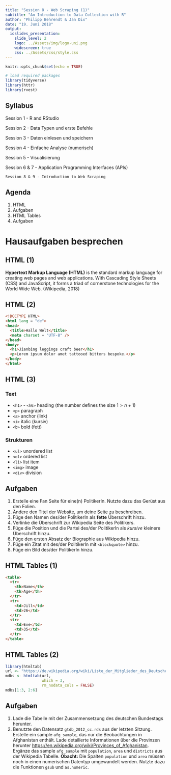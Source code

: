 ```yaml
---
title: "Session 8 - Web Scraping (1)"
subtitle: "An Introduction to Data Collection with R"
author: "Philipp Behrendt & Jan Dix"
date: "19. Juni 2018"
output: 
  ioslides_presentation:
    slide_level: 2
    logo: ../Assets/img/logo-uni.png
    widescreen: true
    css: ../Assets/css/style.css
---
```


```r
knitr::opts_chunk$set(echo = TRUE)

# load required packages
library(tidyverse)
library(httr)
library(rvest)
```

## Syllabus

Session 1 - R and RStudio

Session 2 - Data Typen und erste Befehle

Session 3 - Daten einlesen und speichern

Session 4 - Einfache Analyse (numerisch)

Session 5 - Visualisierung

Session 6 & 7 - Application Programming Interfaces (APIs)

`Session 8 & 9 - Introduction to Web Scraping`


## Agenda

1. HTML
2. Aufgaben
2. HTML Tables
4. Aufgaben

# Hausaufgaben besprechen

## HTML (1)

**Hypertext Markup Language (HTML)** is the standard markup language for creating web pages and web applications. With Cascading Style Sheets (CSS) and JavaScript, it forms a triad of cornerstone technologies for the World Wide Web. (Wikipedia, 2018)

## HTML (2)

```html
<!DOCTYPE HTML>
<html lang = "de">
<head>
  <title>Hallo Welt</title>
  <meta charset = "UTF-8" />
</head>
<body>
  <h1>Jianbing leggings craft beer</h1>
  <p>Lorem ipsum dolor amet tattooed bitters bespoke.</p>
</body>
</html>
```

## HTML (3) {.columns-2}

### Text

- `<h1>` - `<h6>` heading (the number defines the size $1 > n + 1$)
- `<p>` paragraph 
- `<a>` anchor (link)
- `<i>` italic (kursiv)
- `<b>` bold (fett)

### Strukturen

- `<ul>` unordered list
- `<ol>` ordered list
- `<li>` list item
- `<img>` image
- `<div>` division


## Aufgaben

1. Erstelle eine Fan Seite für eine(n) PolitikerIn. Nutzte dazu das Gerüst aus den Folien.
2. Ändere den Titel der Website, um deine Seite zu beschreiben.
2. Füge den Namen des/der PolitikerIn als **fette** Überschrift hinzu.
3. Verlinke die Überschrift zur Wikipedia Seite des Politikers.
3. Füge die Position und die Partei des/der PolitikerIn als _kursive_ kleinere Überschrift hinzu. 
3. Füge den ersten Absatz der Biographie aus Wikipedia hinzu.
4. Füge ein Zitat mit des/der PolitikerIn mit `<blockquote>` hinzu.
3. Füge ein Bild des/der PolitikerIn hinzu.


## HTML Tables (1)

```html
<table>
  <tr>
    <th>Name</th>
    <th>Age</th>
  </tr>
  <tr>
    <td>Jill</td>
    <td>26</td>
  </tr>
  <tr>
    <td>Eve</td>
    <td>35</td>
  </tr>
</table>
```

## HTML Tables (2)

```r
library(htmltab)
url <- "https://de.wikipedia.org/wiki/Liste_der_Mitglieder_des_Deutschen_Bundestages_(19._Wahlperiode)"
mdbs <- htmltab(url,
                which = 3,
                rm_nodata_cols = FALSE)
mdbs[1:3, 2:6]
```

## Aufgaben

1. Lade die Tabelle mit der Zusammensetzung des deutschen Bundestags herunter.
2. Benutzte den Datensatz `gtdb_2012_cc.rds` aus der letzten Sitzung. Erstelle ein sample `afg_sample`, das nur die Beobachtungen in Afghanistan enthält. Lade detailierte Informationen über die Provinzen herunter [https://en.wikipedia.org/wiki/Provinces_of_Afghanistan](https://en.wikipedia.org/wiki/Provinces_of_Afghanistan). Ergänze das sample `afg_sample` mit `population`, `area` und `districts` aus der Wikipedia Tabelle. **Obacht:** Die Spalten `population` und `area` müssen noch in einen numerischen Datentyp umgewandelt werden. Nutzte dazu die Funktionen `gsub` und `as.numeric`.
